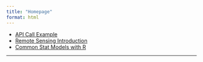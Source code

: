 ```yaml
---
title: "Homepage"
format: html
---
```


-   [API Call Example](code/api_call.qmd)
-   [Remote Sensing Introduction](code/rs_intro.qmd)
-   [Common Stat Models with R](code/Common_Stat_Models_with_R.qmd)

------------------------------------------------------------------------

